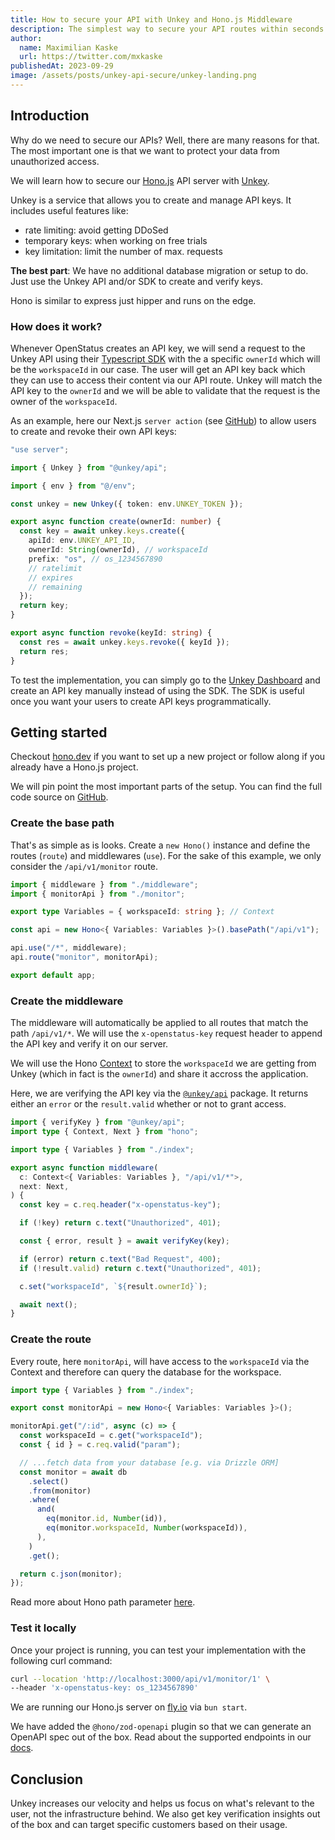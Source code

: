 ```yaml
---
title: How to secure your API with Unkey and Hono.js Middleware
description: The simplest way to secure your API routes within seconds.
author:
  name: Maximilian Kaske
  url: https://twitter.com/mxkaske
publishedAt: 2023-09-29
image: /assets/posts/unkey-api-secure/unkey-landing.png
---
```


## Introduction

Why do we need to secure our APIs? Well, there are many reasons for that. The
most important one is that we want to protect your data from unauthorized
access.

We will learn how to secure our [Hono.js](https://hono.dev) API server with
[Unkey](https://unkey.dev).

Unkey is a service that allows you to create and manage API keys. It includes
useful features like:

- rate limiting: avoid getting DDoSed
- temporary keys: when working on free trials
- key limitation: limit the number of max. requests

**The best part**: We have no additional database migration or setup to do. Just
use the Unkey API and/or SDK to create and verify keys.

Hono is similar to express just hipper and runs on the edge.

### How does it work?

Whenever OpenStatus creates an API key, we will send a request to the Unkey API
using their [Typescript SDK](https://docs.unkey.dev/libraries/js/overview) with
the a specific `ownerId` which will be the `workspaceId` in our case. The user
will get an API key back which they can use to access their content via our API
route. Unkey will match the API key to the `ownerId` and we will be able to
validate that the request is the owner of the `workspaceId`.

As an example, here our Next.js `server action` (see
[GitHub](<https://github.com/openstatusHQ/openstatus/blob/main/apps/web/src/app/app/(dashboard)/%5BworkspaceSlug%5D/settings/_components/api-keys/actions.ts>))
to allow users to create and revoke their own API keys:

```ts
"use server";

import { Unkey } from "@unkey/api";

import { env } from "@/env";

const unkey = new Unkey({ token: env.UNKEY_TOKEN });

export async function create(ownerId: number) {
  const key = await unkey.keys.create({
    apiId: env.UNKEY_API_ID,
    ownerId: String(ownerId), // workspaceId
    prefix: "os", // os_1234567890
    // ratelimit
    // expires
    // remaining
  });
  return key;
}

export async function revoke(keyId: string) {
  const res = await unkey.keys.revoke({ keyId });
  return res;
}
```

To test the implementation, you can simply go to the
[Unkey Dashboard](http://unkey.dev/app) and create an API key manually instead
of using the SDK. The SDK is useful once you want your users to create API keys
programmatically.

## Getting started

Checkout [hono.dev](https://hono.dev) if you want to set up a new project or
follow along if you already have a Hono.js project.

We will pin point the most important parts of the setup. You can find the full
code source on
[GitHub](https://github.com/openstatusHQ/openstatus/tree/main/apps/server).

### Create the base path

That's as simple as is looks. Create a `new Hono()` instance and define the
routes (`route`) and middlewares (`use`). For the sake of this example, we only
consider the `/api/v1/monitor` route.

```ts
import { middleware } from "./middleware";
import { monitorApi } from "./monitor";

export type Variables = { workspaceId: string }; // Context

const api = new Hono<{ Variables: Variables }>().basePath("/api/v1");

api.use("/*", middleware);
api.route("monitor", monitorApi);

export default app;
```

### Create the middleware

The middleware will automatically be applied to all routes that match the path
`/api/v1/*`. We will use the `x-openstatus-key` request header to append the API
key and verify it on our server.

We will use the Hono [Context](https://hono.dev/api/context) to store the
`workspaceId` we are getting from Unkey (which in fact is the `ownerId`) and
share it accross the application.

Here, we are verifying the API key via the
[`@unkey/api`](https://docs.unkey.dev/libraries/js/overview) package. It returns
either an `error` or the `result.valid` whether or not to grant access.

```ts
import { verifyKey } from "@unkey/api";
import type { Context, Next } from "hono";

import type { Variables } from "./index";

export async function middleware(
  c: Context<{ Variables: Variables }, "/api/v1/*">,
  next: Next,
) {
  const key = c.req.header("x-openstatus-key");

  if (!key) return c.text("Unauthorized", 401);

  const { error, result } = await verifyKey(key);

  if (error) return c.text("Bad Request", 400);
  if (!result.valid) return c.text("Unauthorized", 401);

  c.set("workspaceId", `${result.ownerId}`);

  await next();
}
```

### Create the route

Every route, here `monitorApi`, will have access to the `workspaceId` via the
Context and therefore can query the database for the workspace.

```ts
import type { Variables } from "./index";

export const monitorApi = new Hono<{ Variables: Variables }>();

monitorApi.get("/:id", async (c) => {
  const workspaceId = c.get("workspaceId");
  const { id } = c.req.valid("param");

  // ...fetch data from your database [e.g. via Drizzle ORM]
  const monitor = await db
    .select()
    .from(monitor)
    .where(
      and(
        eq(monitor.id, Number(id)),
        eq(monitor.workspaceId, Number(workspaceId)),
      ),
    )
    .get();

  return c.json(monitor);
});
```

Read more about Hono path parameter
[here](https://hono.dev/api/routing#path-parameter).

### Test it locally

Once your project is running, you can test your implementation with the
following curl command:

```bash
curl --location 'http://localhost:3000/api/v1/monitor/1' \
--header 'x-openstatus-key: os_1234567890'
```

We are running our Hono.js server on [fly.io](https://fly.io) via `bun start`.

We have added the `@hono/zod-openapi` plugin so that we can generate an OpenAPI
spec out of the box. Read about the supported endpoints in our
[docs](https://docs.openstatus.dev/rest-api/openapi).

## Conclusion

Unkey increases our velocity and helps us focus on what's relevant to the user,
not the infrastructure behind. We also get key verification insights out of the
box and can target specific customers based on their usage.

